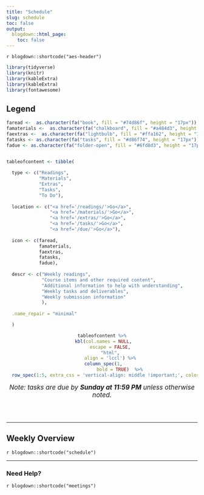 ```yaml
---
title: "Schedule"
slug: schedule
toc: false
output:
  blogdown::html_page:
    toc: false
---
```


`r blogdown::shortcode("aes-header")`


```r
library(tidyverse)
library(knitr)
library(kableExtra)
library(kableExtra)
library(fontawesome)
```

## Legend

```r
faread <-  as.character(fa("book", fill = "#74d86f", height = "17px"))
famaterials <-  as.character(fa("chalkboard", fill = "#a484d3", height = "17px"))
faextras <-  as.character(fa("lightbulb", fill = "#ffa162", height = "17px"))
fatasks <- as.character(fa("tasks", fill = "#d86f74", height = "17px"))
fadue <- as.character(fa("folder-open", fill = "#6fd8d3", height = "17px"))


tableofcontent <- tibble(
  
  type <- c("Readings", 
            "Materials",
            "Extras",
            "Tasks",
            "To Do"),
  
  location <- c("<a href='/readings/'>Go</a>",
                "<a href='/materials/'>Go</a>",
                "<a href='/extras/'>Go</a>",
                "<a href='/tasks/'>Go</a>",
                "<a href='/due/'>Go</a>"),
  
  icon <- c(faread,
            famaterials,
            faextras,
            fatasks,
            fadue),
  
  descr <- c("Weekly readings",
             "Course items and other required content",
             "Additional information to help with understanding",
             "Weekly tasks and deliverables",
             "Weekly submission information"
             ),
  
  .name_repair = "minimal"

  ) 
```

<center>
```r
tableofcontent %>%
  kbl(col.names = NULL, 
      escape = FALSE,
      "html",
      align = 'lccl') %>%
  column_spec(1, 
              bold = TRUE)  %>% 
  row_spec(1:5, extra_css = 'vertical-align: middle !important;', color = "#f7f7f7", background = "transparent")
```
</center>

<center>
<span style="font-size:17px"><i>Note: tasks are due by <b>Sunday at 11:59 PM</b> unless otherwise noted.</i></span>
</center>
<br>
<br>

<hr style"width:50%; margin-left:25% !important; margin-right:25% !important;" />

## Weekly Overview 

`r blogdown::shortcode("schedule")` 
<!-- .date and .title are #ffffff in schedule.html --> 
<br>

<hr style"width:50%; margin-left:25% !important; margin-right:25% !important;" />

### Need Help?

`r blogdown::shortcode("meetings")`


